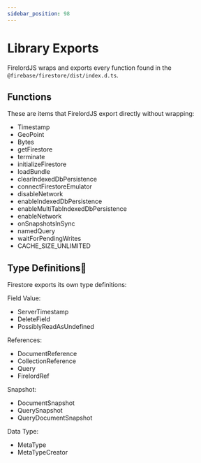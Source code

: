 ```yaml
---
sidebar_position: 98
---
```


# Library Exports

FirelordJS wraps and exports every function found in the `@firebase/firestore/dist/index.d.ts`.

## Functions

These are items that FirelordJS export directly without wrapping:

- Timestamp
- GeoPoint
- Bytes
- getFirestore
- terminate
- initializeFirestore
- loadBundle
- clearIndexedDbPersistence
- connectFirestoreEmulator
- disableNetwork
- enableIndexedDbPersistence
- enableMultiTabIndexedDbPersistence
- enableNetwork
- onSnapshotsInSync
- namedQuery
- waitForPendingWrites
- CACHE_SIZE_UNLIMITED

## Type Definitions🦜

Firestore exports its own type definitions:

Field Value:

- ServerTimestamp
- DeleteField
- PossiblyReadAsUndefined

References:

- DocumentReference
- CollectionReference
- Query
- FirelordRef

Snapshot:

- DocumentSnapshot
- QuerySnapshot
- QueryDocumentSnapshot

Data Type:

- MetaType
- MetaTypeCreator
